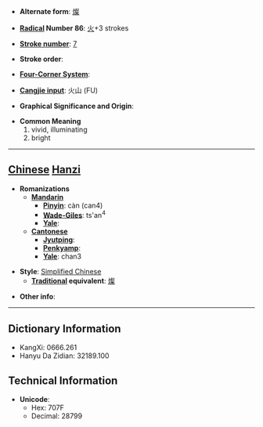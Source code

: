 * '''Alternate form''': [[燦]]

* '''[[Wiktionary:Chinese radical index| Radical]] Number 86''': [[Wiktionary:Chinese radical index 火|火]]+3 strokes

* '''[[Wiktionary:Chinese total strokes index|Stroke number]]''': [[Wiktionary:Chinese total strokes index 7|7]]

* '''Stroke order''': 

* '''[[Wiktionary:Chinese four corner index|Four-Corner System]]''': 

* '''[[Wiktionary:Chinese Cangjie index|Cangjie input]]''': 火山 (FU)

* '''Graphical Significance and Origin''': 

* '''Common Meaning'''
*#vivid, illuminating
*# bright


----

== [[Chinese]] [[Hanzi]] ==

* '''Romanizations'''
** '''[[Mandarin]]'''
*** '''[[Pinyin]]''': càn (can4)
*** '''[[Wade-Giles]]''': ts'an<sup>4</sup>
*** '''[[Yale]]''': 
** '''[[Cantonese]]'''
*** '''[[Jyutping]]''':
*** '''[[Penkyamp]]''': 
*** '''[[Yale]]''': chan3

* '''Style''': [[Simplified Chinese]] 
** '''[[Traditional Chinese|Traditional]] equivalent''': [[燦]]

* '''Other info''': 

----

== Dictionary Information ==

* KangXi: 0666.261
* Hanyu Da Zidian: 32189.100

== Technical Information ==

* '''Unicode''':
** Hex: 707F
** Decimal: 28799